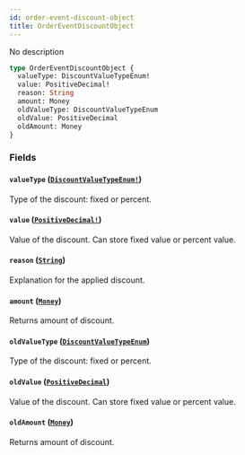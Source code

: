 ```yaml
---
id: order-event-discount-object
title: OrderEventDiscountObject
---
```


No description

```graphql
type OrderEventDiscountObject {
  valueType: DiscountValueTypeEnum!
  value: PositiveDecimal!
  reason: String
  amount: Money
  oldValueType: DiscountValueTypeEnum
  oldValue: PositiveDecimal
  oldAmount: Money
}
```

### Fields

#### `valueType` ([`DiscountValueTypeEnum!`](../../../developer/api-reference/enums/discount-value-type-enum))

Type of the discount: fixed or percent.

#### `value` ([`PositiveDecimal!`](../../../developer/api-reference/scalars/positive-decimal))

Value of the discount. Can store fixed value or percent value.

#### `reason` ([`String`](../../../developer/api-reference/scalars/string))

Explanation for the applied discount.

#### `amount` ([`Money`](../../../developer/api-reference/objects/money))

Returns amount of discount.

#### `oldValueType` ([`DiscountValueTypeEnum`](../../../developer/api-reference/enums/discount-value-type-enum))

Type of the discount: fixed or percent.

#### `oldValue` ([`PositiveDecimal`](../../../developer/api-reference/scalars/positive-decimal))

Value of the discount. Can store fixed value or percent value.

#### `oldAmount` ([`Money`](../../../developer/api-reference/objects/money))

Returns amount of discount.
